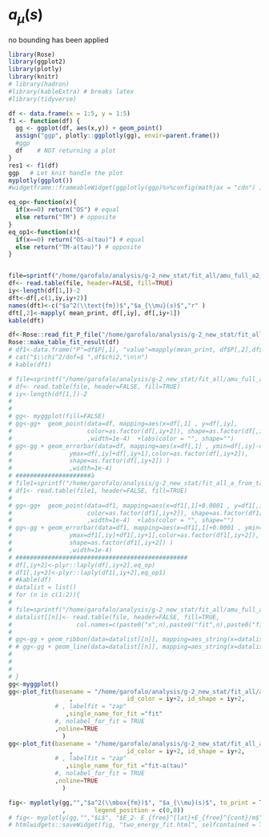 # $a_{\mu}(s)$ {#amu_s_continuum}

no bounding has been applied

```r
library(Rose)
library(ggplot2)
library(plotly)
library(knitr)
# library(hadron)
#library(kableExtra) # breaks latex
#library(tidyverse)

df <- data.frame(x = 1:5, y = 1:5)
f1 <- function(df) {
  gg <- ggplot(df, aes(x,y)) + geom_point()
  assign("ggp", plotly::ggplotly(gg), envir=parent.frame())
  #ggp
  df    # NOT returning a plot
}
res1 <- f1(df)
ggp   # Let knit handle the plot
myplotly(ggplot())
#widgetframe::frameableWidget(ggplotly(ggp)%>%config(mathjax = "cdn") )
```





```r
eq_op<-function(x){
  if(x==0) return("OS") # equal
  else return("TM") # opposite
}
eq_op1<-function(x){
  if(x==0) return("OS-a(tau)") # equal
  else return("TM-a(tau)") # opposite
}


file=sprintf("/home/garofalo/analysis/g-2_new_stat/fit_all/amu_full_a2_a4_MK_cov_fit_data.txt")
df<- read.table(file, header=FALSE, fill=TRUE)
iy<-length(df[1,])-2
dft<-df[,c(1,iy,iy+2)]
names(dft)<-c("$a^2(\\text{fm})$","$a_{\\mu}(s)$","r" )
dft[,2]<-mapply( mean_print, df[,iy], df[,iy+1])
kable(dft)
```


```r
df<-Rose::read_fit_P_file("/home/garofalo/analysis/g-2_new_stat/fit_all/amu_full_a2_a4_MK_cov_fit_P.dat")
Rose::make_table_fit_result(df)
# df1<-data.frame("P"=df$P[,1], "value"=mapply(mean_print, df$P[,2],df$P[,3] ) )
# cat("$\\chi^2/dof=$ ",df$chi2,"\n\n")
# kable(df1)
```


```r
# file=sprintf("/home/garofalo/analysis/g-2_new_stat/fit_all/amu_full_a2_a4_MK_cov_fit_data.txt")
# df<- read.table(file, header=FALSE, fill=TRUE)
# iy<-length(df[1,])-2
# 
# 
# gg<- myggplot(fill=FALSE)
# gg<-gg+  geom_point(data=df, mapping=aes(x=df[,1] , y=df[,iy],
#                     color=as.factor(df[,iy+2]), shape=as.factor(df[,iy+2])) 
#                     ,width=1e-4)  +labs(color = "", shape="")
# gg<-gg + geom_errorbar(data=df, mapping=aes(x=df[,1] , ymin=df[,iy]-df[,iy+1],
#                ymax=df[,iy]+df[,iy+1],color=as.factor(df[,iy+2]),
#                shape=as.factor(df[,iy+2]) ) 
#                ,width=1e-4)
# #####################à
# file1=sprintf("/home/garofalo/analysis/g-2_new_stat/fit_all_a_from_tau//amu_full_a2_a4_MK_cov_fit_data.txt")
# df1<- read.table(file1, header=FALSE, fill=TRUE)
# 
# gg<-gg+  geom_point(data=df1, mapping=aes(x=df1[,1]+0.0001 , y=df1[,iy],
#                     color=as.factor(df1[,iy+2]), shape=as.factor(df1[,iy+2])) 
#                     ,width=1e-4)  +labs(color = "", shape="")
# gg<-gg + geom_errorbar(data=df1, mapping=aes(x=df1[,1]+0.0001 , ymin=df1[,iy]-df1[,iy+1],
#                ymax=df1[,iy]+df1[,iy+1],color=as.factor(df1[,iy+2]),
#                shape=as.factor(df1[,iy+2]) ) 
#                ,width=1e-4)
# ################################################
# df[,iy+2]<-plyr::laply(df[,iy+2],eq_op)
# df1[,iy+2]<-plyr::laply(df1[,iy+2],eq_op1)
# #kable(df)
# datalist = list()
# for (n in c(1:2)){
#   
# file=sprintf("/home/garofalo/analysis/g-2_new_stat/fit_all/amu_full_a2_a4_MK_cov_fit_out_n%d_afm.txt",n-1)
# datalist[[n]]<- read.table(file, header=FALSE, fill=TRUE,   
#                  col.names=c(paste0("x",n),paste0("fit",n),paste0("fiterr",n)))
# 
# gg<-gg + geom_ribbon(data=datalist[[n]], mapping=aes_string(x=datalist[[n]][,1] , ymin=datalist[[n]][,2]-datalist[[n]][,3], ymax=datalist[[n]][,2]+datalist[[n]][,3]),alpha=0.3, fill="red")
# # gg<-gg + geom_line(data=datalist[[n]], mapping=aes_string(x=datalist[[n]][,1] , y=datalist[[n]][,2]  ),color="red" )
# 
# 
# 
# }
gg<-myggplot()
gg<-plot_fit(basename = "/home/garofalo/analysis/g-2_new_stat/fit_all/amu_full_a2_a4_MK_cov", var="afm",data_type = c("TM","OS"), width=1e-4, gg=gg
                 ,               id_color = iy+2, id_shape = iy+2,
             # , labelfit = "zap"
                ,single_name_for_fit ="fit"
             #, nolabel_for_fit = TRUE
             ,noline=TRUE
               )
gg<-plot_fit(basename = "/home/garofalo/analysis/g-2_new_stat/fit_all_a_from_tau/amu_full_a2_a4_MK_cov", var="afm",data_type = c("TM-a(tau)","OS-a(tau)"), width=1e-4, gg=gg
                 ,               id_color = iy+2, id_shape = iy+2,
             # , labelfit = "zap"
                ,single_name_for_fit ="fit-a(tau)"
             #, nolabel_for_fit = TRUE
             ,noline=TRUE
               )

fig<- myplotly(gg,"","$a^2(\\mbox{fm})$", "$a_{\\mu}(s)$", to_print = TRUE
               ,        legend_position = c(0,0))
# fig<- myplotly(gg,"","$L$", "$E_2- E_{free}^{lat}+E_{free}^{cont}/m$", output = "HTML" ,to_print = FALSE)
# htmlwidgets::saveWidget(fig, "two_energy_fit.html", selfcontained = T)


```

